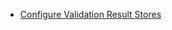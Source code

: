 <!--

---Import---
<ValidationResultStores />

---Header---
### Validation Result Stores
-->
- [Configure Validation Result Stores](/oss/guides/setup/configuring_metadata_stores/configure_result_stores.md)
